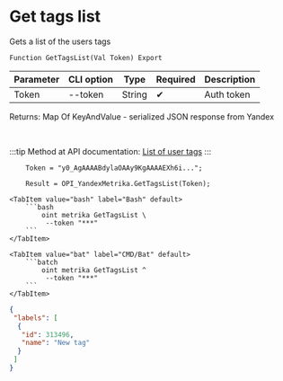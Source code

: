 ﻿---
sidebar_position: 5
description: Get tags list and other functions to work with Yandex Metrika in the Open Integration Package, a free open-source integration library for 1C:Enterprise 8, OneScript and CLI
keywords: [1C, 1С, 1С:Enterprise, 1С:Enterprise 8.3, API, Integration, Services, Exchange, OneScript, CLI, Yandex Metrika]
---


# Get tags list
 Gets a list of the users tags



`Function GetTagsList(Val Token) Export`

  | Parameter | CLI option | Type | Required | Description |
  |-|-|-|-|-|
  | Token | --token | String | &#x2714; | Auth token |

  
  Returns:  Map Of KeyAndValue - serialized JSON response from Yandex

<br/>

:::tip
Method at API documentation: [List of user tags](https://yandex.ru/dev/metrika/en/management/openapi/label/getLabels)
:::
<br/>



```bsl title="1C:Enterprise/OneScript code example"
    Token = "y0_AgAAAABdylaOAAy9KgAAAAEXh6i...";

    Result = OPI_YandexMetrika.GetTagsList(Token);
```
 

 <Tabs>
  
    <TabItem value="bash" label="Bash" default>
        ```bash
            oint metrika GetTagsList \
             --token "***"
        ```
    </TabItem>
  
    <TabItem value="bat" label="CMD/Bat" default>
        ```batch
            oint metrika GetTagsList ^
             --token "***"
        ```
    </TabItem>
</Tabs>


```json title="Result"
{
 "labels": [
  {
   "id": 313496,
   "name": "New tag"
  }
 ]
}
```
